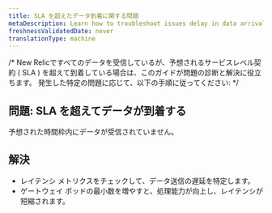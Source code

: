 ```yaml
---
title: SLA を超えたデータ到着に関する問題
metaDescription: Learn how to troubleshoot issues delay in data arrival.
freshnessValidatedDate: never
translationType: machine
---
```


/\* New Relicですべてのデータを受信しているが、予想されるサービスレベル契約 ( SLA ) を超えて到着している場合は、このガイドが問題の診断と解決に役立ちます。 発生した特定の問題に応じて、以下の手順に従ってください: \*/

## 問題: SLA を超えてデータが到着する

予想された時間枠内にデータが受信されていません。

## 解決

* レイテンシ メトリクスをチェックして、データ送信の遅延を特定します。
* ゲートウェイ ポッドの最小数を増やすと、処理能力が向上し、レイテンシが短縮されます。